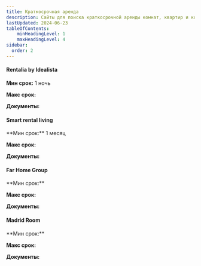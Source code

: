 ```yaml
---
title: Краткосрочная аренда
description: Сайты для поиска краткосрочной аренды комнат, квартир и коливинга в Мадриде
lastUpdated: 2024-06-23
tableOfContents:
    minHeadingLevel: 1
    maxHeadingLevel: 4
sidebar:
  order: 2
---
```



#### Rentalia by Idealista
**Мин срок:** 1 ночь

**Макс срок:**

**Документы:**
<LinkCard title="Rentalia" description="Отпускное жилье" href="https://www.rentalia.com/" target="_blank"  />


#### Smart rental living
<Badge text="Комната" variant="tip" size="small" />
**Мин срок:** 1 месяц

**Макс срок:**

**Документы:**
<LinkCard title="Smart rental living" description="" href="https://www.smartrentalliving.com/en/home-en/" target="_blank"  />


#### Far Home Group
<Badge text="Комната" variant="tip" size="small" />
**Мин срок:**

**Макс срок:**

**Документы:**
<LinkCard title="Far Home Group" description="Хостелы, апартаменты, коливинги, коворкинги" href="https://farhomehostels.com/" target="_blank"  />


#### Madrid Room
<Badge text="Комната" variant="tip" size="small" />
**Мин срок:**

**Макс срок:**

**Документы:**
<LinkCard title="Madrid Room" description="Доска объявлений для съемных комнат" href="https://madridroom.com/" target="_blank"  />
